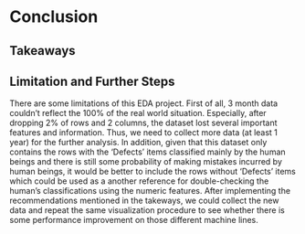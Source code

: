 # Conclusion

## Takeaways





## Limitation and Further Steps

There are some limitations of this EDA project. First of all, 3 month data couldn't reflect the 100% of the real world situation. Especially, after dropping 2% of rows and 2 columns, the dataset lost several important features and information. Thus, we need to collect more data (at least 1 year) for the further analysis. In addition, given that this dataset only contains the rows with the 'Defects' items classified mainly by the human beings and there is still some probability of making mistakes incurred by human beings, it would be better to include the rows without 'Defects' items which could be used as a another reference for double-checking the human's classifications using the numeric features. After implementing the recommendations mentioned in the takeways, we could collect the new data and repeat the same visualization procedure to see whether there is some performance improvement on those different machine lines.






